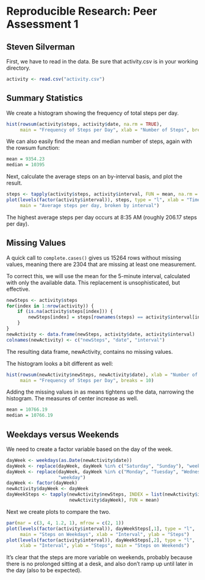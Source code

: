 
# Reproducible Research: Peer Assessment 1
## Steven Silverman

First, we have to read in the data. Be sure that activity.csv is in your working directory.

```r
activity <- read.csv("activity.csv")
```

## Summary Statistics

We create a histogram showing the frequency of total steps per day.

```r
hist(rowsum(activity$steps, activity$date, na.rm = TRUE),
     main = "Frequency of Steps per Day", xlab = "Number of Steps", breaks = 10)
```

We can also easily find the mean and median number of steps, again with the rowsum function:

```r
mean = 9354.23
median = 10395
```

Next, calculate the average steps on an by-interval basis, and plot the result.

```r
steps <- tapply(activity$steps, activity$interval, FUN = mean, na.rm = TRUE)
plot(levels(factor(activity$interval)), steps, type = "l", xlab = "Time",
     main = "Average steps per day, broken by interval")
```

The highest average steps per day occurs at 8:35 AM (roughly 206.17 steps per day).

## Missing Values

A quick call to ``complete.cases()`` gives us 15264 rows without missing values, meaning there are 2304 that are missing at least one measurement.

To correct this, we will use the mean for the 5-minute interval, calculated with only the available data. This replacement is unsophisticated, but effective.

```r
newSteps <- activity$steps
for(index in 1:nrow(activity)) {
    if (is.na(activity$steps[index])) {
        newSteps[index] = steps[rownames(steps) == activity$interval[index]]
    }
}
newActivity <- data.frame(newSteps, activity$date, activity$interval)
colnames(newActivity) <- c("newSteps", "date", "interval")
```

The resulting data frame, newActivity, contains no missing values.

The histogram looks a bit different as well:

```r
hist(rowsum(newActivity$newSteps, newActivity$date), xlab = "Number of Steps",
     main = "Frequency of Steps per Day", breaks = 10)
```

Adding the missing values in as means tightens up the data, narrowing the histogram. The measures of center increase as well.

```r
mean = 10766.19
median = 10766.19
```

## Weekdays versus Weekends

We need to create a factor variable based on the day of the week.

```r
dayWeek <- weekdays(as.Date(newActivity$date))
dayWeek <- replace(dayWeek, dayWeek %in% c("Saturday", "Sunday"), "weekend")
dayWeek <- replace(dayWeek, dayWeek %in% c("Monday", "Tuesday", "Wednesday", "Thursday", "Friday"),
                   "weekday")
dayWeek <- factor(dayWeek)
newActivity$dayWeek <- dayWeek
dayWeekSteps <- tapply(newActivity$newSteps, INDEX = list(newActivity$interval,
                       newActivity$dayWeek), FUN = mean)
```

Next we create plots to compare the two.

```r
par(mar = c(3, 4, 1.2, 1), mfrow = c(2, 1))
plot(levels(factor(activity$interval)), dayWeekSteps[,1], type = "l",
     main = "Steps on Weekdays", xlab = "Interval", ylab = "Steps")
plot(levels(factor(activity$interval)), dayWeekSteps[,2], type = "l",
     xlab = "Interval", ylab = "Steps", main = "Steps on Weekends")
```

It's clear that the steps are more variable on weekends, probably because there is no prolonged sitting at a desk, and also don't ramp up until later in the day (also to be expected).